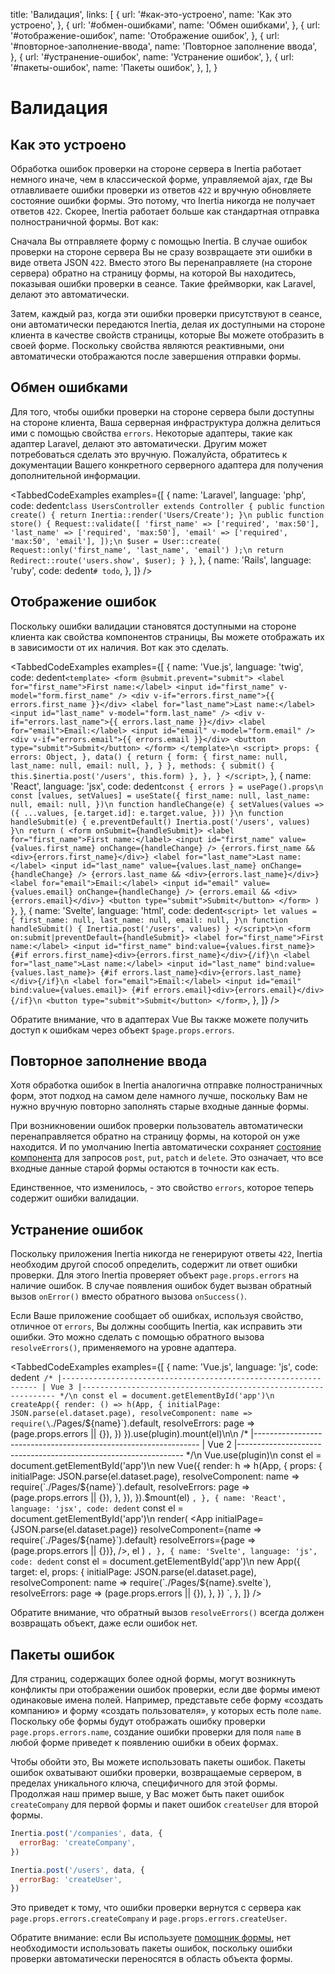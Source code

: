 
  title: 'Валидация',
  links: [
    {
      url: '#как-это-устроено',
      name: 'Как это устроено',
    },
    {
      url: '#обмен-ошибками',
      name: 'Обмен ошибками',
    },
    {
      url: '#отображение-ошибок',
      name: 'Отображение ошибок',
    },
    {
      url: '#повторное-заполнение-ввода',
      name: 'Повторное заполнение ввода',
    },
    {
      url: '#устранение-ошибок',
      name: 'Устранение ошибок',
    },
    {
      url: '#пакеты-ошибок',
      name: 'Пакеты ошибок',
    },
  ],
}

# Валидация

## Как это устроено

Обработка ошибок проверки на стороне сервера в Inertia работает немного иначе, чем в классической форме, управляемой ajax, где Вы отлавливаете ошибки проверки из ответов `422` и вручную обновляете состояние ошибки формы. Это потому, что Inertia никогда не получает ответов `422`. Скорее, Inertia работает больше как стандартная отправка полностраничной формы. Вот как:

Сначала Вы отправляете форму с помощью Inertia. В случае ошибок проверки на стороне сервера Вы не сразу возвращаете эти ошибки в виде ответа JSON `422`. Вместо этого Вы перенаправляете (на стороне сервера) обратно на страницу формы, на которой Вы находитесь, показывая ошибки проверки в сеансе. Такие фреймворки, как Laravel, делают это автоматически.

Затем, каждый раз, когда эти ошибки проверки присутствуют в сеансе, они автоматически передаются Inertia, делая их доступными на стороне клиента в качестве свойств страницы, которые Вы можете отобразить в своей форме. Поскольку свойства являются реактивными, они автоматически отображаются после завершения отправки формы.

## Обмен ошибками

Для того, чтобы ошибки проверки на стороне сервера были доступны на стороне клиента, Ваша серверная инфраструктура должна делиться ими с помощью свойства `errors`. Некоторые адаптеры, такие как адаптер Laravel, делают это автоматически. Другим может потребоваться сделать это вручную. Пожалуйста, обратитесь к документации Вашего конкретного серверного адаптера для получения дополнительной информации.

<TabbedCodeExamples
  examples={[
    {
      name: 'Laravel',
      language: 'php',
      code: dedent`
        class UsersController extends Controller
        {
            public function create()
            {
                return Inertia::render('Users/Create');
            }\n
            public function store()
            {
              Request::validate([
                  'first_name' => ['required', 'max:50'],
                  'last_name' => ['required', 'max:50'],
                  'email' => ['required', 'max:50', 'email'],
              ]);\n
              $user = User::create(
                Request::only('first_name', 'last_name', 'email')
              );\n
              return Redirect::route('users.show', $user);
            }
        }
      `,
    },
    {
      name: 'Rails',
      language: 'ruby',
      code: dedent`
        # todo
      `,
    },
  ]}
/>

## Отображение ошибок

Поскольку ошибки валидации становятся доступными на стороне клиента как свойства компонентов страницы, Вы можете отображать их в зависимости от их наличия. Вот как это сделать.

<TabbedCodeExamples
  examples={[
    {
      name: 'Vue.js',
      language: 'twig',
      code: dedent`
        <template>
          <form @submit.prevent="submit">
            <label for="first_name">First name:</label>
            <input id="first_name" v-model="form.first_name" />
            <div v-if="errors.first_name">{{ errors.first_name }}</div>
            <label for="last_name">Last name:</label>
            <input id="last_name" v-model="form.last_name" />
            <div v-if="errors.last_name">{{ errors.last_name }}</div>
            <label for="email">Email:</label>
            <input id="email" v-model="form.email" />
            <div v-if="errors.email">{{ errors.email }}</div>
            <button type="submit">Submit</button>
          </form>
        </template>\n
        <script>
          props: {
            errors: Object,
          },
          data() {
            return {
              form: {
                first_name: null,
                last_name: null,
                email: null,
              },
            }
          },
          methods: {
            submit() {
              this.$inertia.post('/users', this.form)
            },
          },
        }
        </script>
      `,
    },
    {
      name: 'React',
      language: 'jsx',
      code: dedent`
          const { errors } = usePage().props\n
          const [values, setValues] = useState({
            first_name: null,
            last_name: null,
            email: null,
          })\n
          function handleChange(e) {
            setValues(values => ({
              ...values,
              [e.target.id]: e.target.value,
            }))
          }\n
          function handleSubmit(e) {
            e.preventDefault()
            Inertia.post('/users', values)
          }\n
          return (
            <form onSubmit={handleSubmit}>
              <label for="first_name">First name:</label>
              <input id="first_name" value={values.first_name} onChange={handleChange} />
              {errors.first_name && <div>{errors.first_name}</div>}
              <label for="last_name">Last name:</label>
              <input id="last_name" value={values.last_name} onChange={handleChange} />
              {errors.last_name && <div>{errors.last_name}</div>}
              <label for="email">Email:</label>
              <input id="email" value={values.email} onChange={handleChange} />
              {errors.email && <div>{errors.email}</div>}
              <button type="submit">Submit</button>
            </form>
          )
        }
      `,
    },
    {
      name: 'Svelte',
      language: 'html',
      code: dedent`
        <script>
          let values = {
            first_name: null,
            last_name: null,
            email: null,
          }\n
          function handleSubmit() {
            Inertia.post('/users', values)
          }
        </script>\n
        <form on:submit|preventDefault={handleSubmit}>
          <label for="first_name">First name:</label>
          <input id="first_name" bind:value={values.first_name}>
          {#if errors.first_name}<div>{errors.first_name}</div>{/if}\n
          <label for="last_name">Last name:</label>
          <input id="last_name" bind:value={values.last_name}>
          {#if errors.last_name}<div>{errors.last_name}</div>{/if}\n
          <label for="email">Email:</label>
          <input id="email" bind:value={values.email}>
          {#if errors.email}<div>{errors.email}</div>{/if}\n
          <button type="submit">Submit</button>
        </form>
      `,
    },
  ]}
/>

Обратите внимание, что в адаптерах Vue Вы также можете получить доступ к ошибкам через объект `$page.props.errors`.

## Повторное заполнение ввода

Хотя обработка ошибок в Inertia аналогична отправке полностраничных форм, этот подход на самом деле намного лучше, поскольку Вам не нужно вручную повторно заполнять старые входные данные формы.

При возникновении ошибок проверки пользователь автоматически перенаправляется обратно на страницу формы, на которой он уже находится. И по умолчанию Inertia автоматически сохраняет [состояние компонента](/manual-visits#component-state) для запросов `post`, `put`, `patch` и `delete`. Это означает, что все входные данные старой формы остаются в точности как есть.

Единственное, что изменилось, - это свойство `errors`, которое теперь содержит ошибки валидации.

## Устранение ошибок

Поскольку приложения Inertia никогда не генерируют ответы `422`, Inertia необходим другой способ определить, содержит ли ответ ошибки проверки. Для этого Inertia проверяет объект `page.props.errors` на наличие ошибок. В случае появления ошибок будет вызван обратный вызов `onError()` вместо обратного вызова `onSuccess()`.

Если Ваше приложение сообщает об ошибках, используя свойство, отличное от `errors`, Вы должны сообщить Inertia, как исправить эти ошибки. Это можно сделать с помощью обратного вызова `resolveErrors()`, применяемого на уровне адаптера.

<TabbedCodeExamples
  examples={[
    {
      name: 'Vue.js',
      language: 'js',
      code: dedent`
        /*
        |----------------------------------------------------------------
        | Vue 3
        |----------------------------------------------------------------
        */\n
        const el = document.getElementById('app')\n
        createApp({
          render: () => h(App, {
            initialPage: JSON.parse(el.dataset.page),
            resolveComponent: name => require(\`./Pages/\${name}\`).default,
            resolveErrors: page => (page.props.errors || {}),
          })
        }).use(plugin).mount(el)\n\n
        /*
        |----------------------------------------------------------------
        | Vue 2
        |----------------------------------------------------------------
        */\n
        Vue.use(plugin)\n
        const el = document.getElementById('app')\n
        new Vue({
          render: h => h(App, {
            props: {
              initialPage: JSON.parse(el.dataset.page),
              resolveComponent: name => require(\`./Pages/\${name}\`).default,
              resolveErrors: page => (page.props.errors || {}),
            },
          }),
        }).$mount(el)
      `,
    },
    {
      name: 'React',
      language: 'jsx',
      code: dedent`
        const el = document.getElementById('app')\n
        render(
          <App
            initialPage={JSON.parse(el.dataset.page)}
            resolveComponent={name => require(\`./Pages/\${name}\`).default}
            resolveErrors={page => (page.props.errors || {})},
          />,
          el
        )
      `,
    },
    {
      name: 'Svelte',
      language: 'js',
      code: dedent`
        const el = document.getElementById('app')\n
        new App({
          target: el,
          props: {
            initialPage: JSON.parse(el.dataset.page),
            resolveComponent: name => require(\`./Pages/\${name}.svelte\`),
            resolveErrors: page => (page.props.errors || {}),
          },
        })
      `,
    },
  ]}
/>

Обратите внимание, что обратный вызов `resolveErrors()` всегда должен возвращать объект, даже если ошибок нет.

## Пакеты ошибок

Для страниц, содержащих более одной формы, могут возникнуть конфликты при отображении ошибок проверки, если две формы имеют одинаковые имена полей. Например, представьте себе форму «создать компанию» и форму «создать пользователя», у которых есть поле `name`. Поскольку обе формы будут отображать ошибку проверки `page.props.errors.name`, создание ошибки проверки для поля `name` в любой форме приведет к появлению ошибки в обеих формах.

Чтобы обойти это, Вы можете использовать пакеты ошибок. Пакеты ошибок охватывают ошибки проверки, возвращаемые сервером, в пределах уникального ключа, специфичного для этой формы. Продолжая наш пример выше, у Вас может быть пакет ошибок `createCompany` для первой формы и пакет ошибок `createUser` для второй формы.

```js
Inertia.post('/companies', data, {
  errorBag: 'createCompany',
})

Inertia.post('/users', data, {
  errorBag: 'createUser',
})
```

Это приведет к тому, что ошибки проверки вернутся с сервера как `page.props.errors.createCompany` и `page.props.errors.createUser`.

Обратите внимание: если Вы используете [помощник формы](/forms#помощник-формы), нет необходимости использовать пакеты ошибок, поскольку ошибки проверки автоматически переносятся в область объекта формы.
